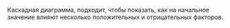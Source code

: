 
Каскадная диаграмма, подходит, чтобы показать, как на начальное значение
влияют несколько положительных и отрицательных факторов.

<RemadeInfo
  commponentName="Waterfall"
  apiUrl="https://g2plot.antv.vision/en/docs/api/plots/waterfall"
/>

<WaterfallExample />
